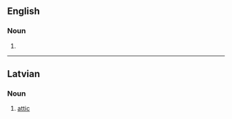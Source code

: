 ==English==

===Noun===
{{head|en|noun plural form}}

# {{plural of|mansard|lang=en}}

----

==Latvian==

===Noun===
{{lv-noun|m}}

# [[attic]]
